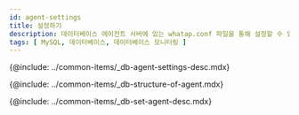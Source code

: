 ```yaml
---
id: agent-settings
title: 설정하기
description: 데이터베이스 에이전트 서버에 있는 whatap.conf 파일을 통해 설정할 수 있는 옵션에 대해 알아봅니다.
tags: [ MySQL, 데이터베이스, 데이터베이스 모니터링 ]
---
```


{@include: ../common-items/_db-agent-settings-desc.mdx} 

<!-- 에이전트 구성 -->
{@include: ../common-items/_db-structure-of-agent.mdx} 

<!-- 에이전트 설정 -->
{@include: ../common-items/_db-set-agent-desc.mdx}

<DocCardList/>